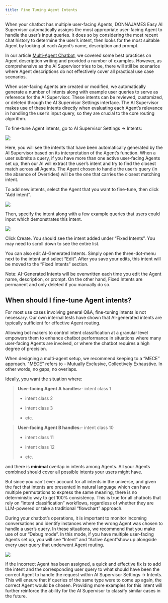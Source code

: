 ```yaml
---
title: Fine Tuning Agent Intents
---
```


When your chatbot has multiple user-facing Agents, DONNAJAMES Easy AI Supervisor automatically
assigns the most appropriate user-facing Agent to handle the user’s input queries. It does so by
considering the most recent chat history to determine the user’s intent, then looks for the most
suitable Agent by looking at each Agent’s name, description and prompt.

In our article [Multi-Agent Chatbot](multi-agents-chatbot), we covered some best practices on
Agent description writing and provided a number of examples. However, as comprehensive as the
AI Supervisor tries to be, there will still be scenarios where Agent descriptions do not effectively
cover all practical use case scenarios.

When user-facing Agents are created or modified, we automatically generate a number of intents along
with example user queries to serve as reference for the AI Supervisor. These intents can be reviewed,
customized, or deleted through the AI Supervisor Settings interface. The AI Supervisor makes use
of these intents directly when evaluating each Agent’s relevance in handling the user’s input query,
so they are crucial to the core routing algorithm.

To fine-tune Agent intents, go to AI Supervisor Settings -> Intents:

<Frame>
  <img src="/images/fine-tuning-agent-intents-1.png" />
</Frame>

Here, you will see the intents that have been automatically generated by the AI Supervisor based on
its interpretation of the Agent’s function. When a user submits a query, if you have more than one active
user-facing Agents set up, then our AI will extract the user’s intent and try to find the closest match
across all Agents. The Agent chosen to handle the user’s query (in the absence of Overrides) will be the
one that carries the closest matching intent.

To add new intents, select the Agent that you want to fine-tune, then click “Add intent”.

<Frame>
  <img src="/images/fine-tuning-agent-intents-2.png" />
</Frame>

Then, specify the intent along with a few example queries that users could input which demonstrates this intent.

<Frame>
  <img src="/images/fine-tuning-agent-intents-3.png" />
</Frame>

Click Create. You should see the intent added under “Fixed Intents”. You may need to scroll down to see
the entire list.

You can also edit AI-Generated Intents. Simply open the three-dot-menu next to the intent and select “Edit”.
After you save your edits, this intent will be moved to the “Fixed Intents” section.

<Note>
  Note: AI-Generated Intents will be overwritten each time you edit the Agent name, description, or prompt.
  On the other hand, Fixed Intents are permanent and only deleted if you manually do so.
</Note>

## When should I fine-tune Agent intents?

For most use cases involving general Q\&A, fine-tuning intents is not necessary. Our own internal tests have
shown that AI-generated intents are typically sufficient for effective Agent routing.

Allowing bot makers to control intent classification at a granular level empowers them to enhance chatbot performance
in situations where many user-facing Agents are involved, or where the chatbot requires a high degree of precision.

When designing a multi-agent setup, we recommend keeping to a “MECE” approach.
"MECE" refers to - Mutually Exclusive, Collectively Exhaustive. In other words, no gaps, no overlaps.

Ideally, you want the situation where:

> **User-facing Agent A handles:**- intent class 1
>
> - intent class 2
>
> - intent class 3
>
> - etc.

> **User-facing Agent B handles:**- intent class 10
>
> - intent class 11
>
> - intent class 12
>
> - etc.

and there is **minimal** overlap in intents among Agents.
All your Agents combined should cover all possible intents your users might have.

But since you can't ever account for all intents in the universe, and given the fact that intents are
presented in natural language which can have multiple permutations to express the same meaning,
there is no deterministic way to get 100% consistency. This is true for all chatbots
that rely on “intent classification” workflows, regardless of whether they are
LLM-powered or take a traditional “flowchart” approach.

During your chatbot’s operations, it is important to monitor incoming conversations and identify instances
where the wrong Agent was chosen to handle a user’s query. In these situations, we recommend that you make
use of our “Debug mode”. In this mode, if you have multiple user-facing Agents set up, you will see “Intent”
and “Active Agent”show up alongside every user query that underwent Agent routing.

<Frame>
  <img src="/images/fine-tuning-agent-intents-4.png" />
</Frame>

If the incorrect Agent has been assigned, a quick and effective fix is to add the intent and the corresponding
user query to what should have been the correct Agent to handle the request within AI Supervisor Settings -> Intents.
This will ensure that if queries of the same type were to come up again, the correct Agent would be chosen.
Providing more examples for this intent will further reinforce the ability for the AI Supervisor to classify
similar cases in the future.